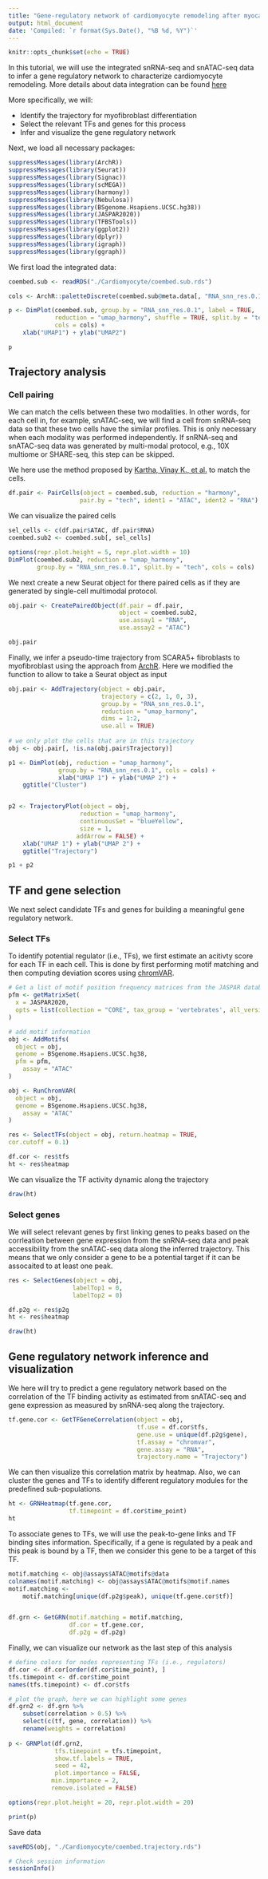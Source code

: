 ```yaml
---
title: "Gene-regulatory network of cardiomyocyte remodeling after myocardial infarction"
output: html_document
date: 'Compiled: `r format(Sys.Date(), "%B %d, %Y")`'
---
```


```r
knitr::opts_chunk$set(echo = TRUE)
```

In this tutorial, we will use the integrated snRNA-seq and snATAC-seq data to infer a gene regulatory network to characterize cardiomyocyte remodeling. More details about
data integration can be found [here](https://costalab.github.io/scMEGA/articles/cardiomyocyte-preprocessing.html)

More specifically, we will:  

* Identify the trajectory for myofibroblast differentiation
* Select the relevant TFs and genes for this process
* Infer and visualize the gene regulatory network

Next, we load all necessary packages:
```r
suppressMessages(library(ArchR))
suppressMessages(library(Seurat))
suppressMessages(library(Signac))
suppressMessages(library(scMEGA))
suppressMessages(library(harmony))
suppressMessages(library(Nebulosa))
suppressMessages(library(BSgenome.Hsapiens.UCSC.hg38))
suppressMessages(library(JASPAR2020))
suppressMessages(library(TFBSTools))
suppressMessages(library(ggplot2))
suppressMessages(library(dplyr))
suppressMessages(library(igraph))
suppressMessages(library(ggraph))
```

We first load the integrated data:
```r
coembed.sub <- readRDS("./Cardiomyocyte/coembed.sub.rds")

cols <- ArchR::paletteDiscrete(coembed.sub@meta.data[, "RNA_snn_res.0.1"])

p <- DimPlot(coembed.sub, group.by = "RNA_snn_res.0.1", label = TRUE,
             reduction = "umap_harmony", shuffle = TRUE, split.by = "tech", 
             cols = cols) +
    xlab("UMAP1") + ylab("UMAP2")

p
```

## Trajectory analysis

### Cell pairing
We can match the cells between these two modalities. In other words, for each cell in, for example, snATAC-seq, we will find a cell from snRNA-seq data so that these two cells have the similar profiles. This is only necessary when each modality was performed independently. If snRNA-seq and snATAC-seq data was generated by multi-modal protocol, e.g., 10X multiome or SHARE-seq, this step can be skipped.

We here use the method proposed by [Kartha, Vinay K., et al.](https://www.biorxiv.org/content/10.1101/2021.07.28.453784v1.abstract) to match the cells.

```r
df.pair <- PairCells(object = coembed.sub, reduction = "harmony",
                    pair.by = "tech", ident1 = "ATAC", ident2 = "RNA")
```

We can visualize the paired cells

```r
sel_cells <- c(df.pair$ATAC, df.pair$RNA)
coembed.sub2 <- coembed.sub[, sel_cells]

options(repr.plot.height = 5, repr.plot.width = 10)
DimPlot(coembed.sub2, reduction = "umap_harmony", 
        group.by = "RNA_snn_res.0.1", split.by = "tech", cols = cols)
```

We next create a new Seurat object for there paired cells as if they are generated by single-cell
multimodal protocol.

```r
obj.pair <- CreatePairedObject(df.pair = df.pair, 
                               object = coembed.sub2,
                               use.assay1 = "RNA", 
                               use.assay2 = "ATAC")

obj.pair
```

Finally, we infer a pseudo-time trajectory from SCARA5+ fibroblasts to myofibroblast using the approach from [ArchR](https://www.archrproject.com/). Here we modified the function to allow to take a Seurat object as input

```r
obj.pair <- AddTrajectory(object = obj.pair, 
                          trajectory = c(2, 1, 0, 3),
                          group.by = "RNA_snn_res.0.1", 
                          reduction = "umap_harmony",
                          dims = 1:2, 
                          use.all = TRUE)
                          
# we only plot the cells that are in this trajectory
obj <- obj.pair[, !is.na(obj.pair$Trajectory)]

p1 <- DimPlot(obj, reduction = "umap_harmony", 
              group.by = "RNA_snn_res.0.1", cols = cols) +
              xlab("UMAP 1") + ylab("UMAP 2") +
    ggtitle("Cluster")


p2 <- TrajectoryPlot(object = obj, 
                    reduction = "umap_harmony",
                    continuousSet = "blueYellow",
                    size = 1,
                   addArrow = FALSE) +
    xlab("UMAP 1") + ylab("UMAP 2") +
    ggtitle("Trajectory")

p1 + p2
```

## TF and gene selection
We next select candidate TFs and genes for building a meaningful gene regulatory network.

### Select TFs
To identify potential regulator (i.e., TFs), we first estimate an acitivty score for each TF in each cell. This is done by first performing motif matching and then computing deviation scores using [chromVAR](https://greenleaflab.github.io/chromVAR/index.html).

```r
# Get a list of motif position frequency matrices from the JASPAR database
pfm <- getMatrixSet(
  x = JASPAR2020,
  opts = list(collection = "CORE", tax_group = 'vertebrates', all_versions = FALSE)
)

# add motif information
obj <- AddMotifs(
  object = obj,
  genome = BSgenome.Hsapiens.UCSC.hg38,
  pfm = pfm,
    assay = "ATAC"
)

obj <- RunChromVAR(
  object = obj,
  genome = BSgenome.Hsapiens.UCSC.hg38,
    assay = "ATAC"
)

res <- SelectTFs(object = obj, return.heatmap = TRUE,
cor.cutoff = 0.1)

df.cor <- res$tfs
ht <- res$heatmap
```

We can visualize the TF activity dynamic along the trajectory

```r
draw(ht)
```

### Select genes

We will select relevant genes by first linking genes to peaks based on the corrleation between gene expression from the snRNA-seq data and peak accessibility from the snATAC-seq data along the inferred trajectory. This means that we only consider a gene to be a potential target if it can be assocaited to at least one peak.
```r
res <- SelectGenes(object = obj,
                  labelTop1 = 0,
                  labelTop2 = 0)

df.p2g <- res$p2g
ht <- res$heatmap

draw(ht)
```

## Gene regulatory network inference and visualization

We here will try to predict a gene regulatory network based on the correlation of the TF binding activity as estimated from snATAC-seq and gene expression as measured by snRNA-seq along the trajectory.

```r
tf.gene.cor <- GetTFGeneCorrelation(object = obj, 
                                    tf.use = df.cor$tfs, 
                                    gene.use = unique(df.p2g$gene),
                                    tf.assay = "chromvar", 
                                    gene.assay = "RNA",
                                    trajectory.name = "Trajectory")
```

We can then visualize this correlation matrix by heatmap. Also, we can cluster the genes and TFs to identify different regulatory modules for the predefined sub-populations.

```r
ht <- GRNHeatmap(tf.gene.cor, 
                 tf.timepoint = df.cor$time_point)
ht
```

To associate genes to TFs, we will use the peak-to-gene links and TF binding sites information. Specifically, if a gene is regulated by a peak and this peak is bound by a TF, then we consider this gene to be a target of this TF.

```r
motif.matching <- obj@assays$ATAC@motifs@data
colnames(motif.matching) <- obj@assays$ATAC@motifs@motif.names
motif.matching <-
    motif.matching[unique(df.p2g$peak), unique(tf.gene.cor$tf)]


df.grn <- GetGRN(motif.matching = motif.matching, 
                 df.cor = tf.gene.cor, 
                 df.p2g = df.p2g)
```

Finally, we can visualize our network as the last step of this analysis

```r
# define colors for nodes representing TFs (i.e., regulators)
df.cor <- df.cor[order(df.cor$time_point), ]
tfs.timepoint <- df.cor$time_point
names(tfs.timepoint) <- df.cor$tfs

# plot the graph, here we can highlight some genes
df.grn2 <- df.grn %>%
    subset(correlation > 0.5) %>%
    select(c(tf, gene, correlation)) %>%
    rename(weights = correlation)
    
p <- GRNPlot(df.grn2, 
             tfs.timepoint = tfs.timepoint,
             show.tf.labels = TRUE,
             seed = 42, 
             plot.importance = FALSE,
            min.importance = 2,
            remove.isolated = FALSE)

options(repr.plot.height = 20, repr.plot.width = 20)

print(p)
```

Save data
```r
saveRDS(obj, "./Cardiomyocyte/coembed.trajectory.rds")
```

```r
# Check session information
sessionInfo()
```

